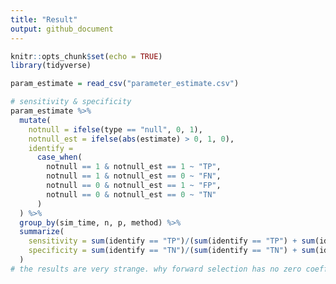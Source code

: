 ```yaml
---
title: "Result"
output: github_document
---
```


```r
knitr::opts_chunk$set(echo = TRUE)
library(tidyverse)
```

```r
param_estimate = read_csv("parameter_estimate.csv")

# sensitivity & specificity
param_estimate %>% 
  mutate(
    notnull = ifelse(type == "null", 0, 1),
    notnull_est = ifelse(abs(estimate) > 0, 1, 0),
    identify =
      case_when(
        notnull == 1 & notnull_est == 1 ~ "TP",
        notnull == 1 & notnull_est == 0 ~ "FN",
        notnull == 0 & notnull_est == 1 ~ "FP",
        notnull == 0 & notnull_est == 0 ~ "TN"
      )
  ) %>% 
  group_by(sim_time, n, p, method) %>% 
  summarize(
    sensitivity = sum(identify == "TP")/(sum(identify == "TP") + sum(identify == "FN")),
    specificity = sum(identify == "TN")/(sum(identify == "TN") + sum(identify == "FP"))
  )
# the results are very strange. why forward selection has no zero coefficient estimates?
```


